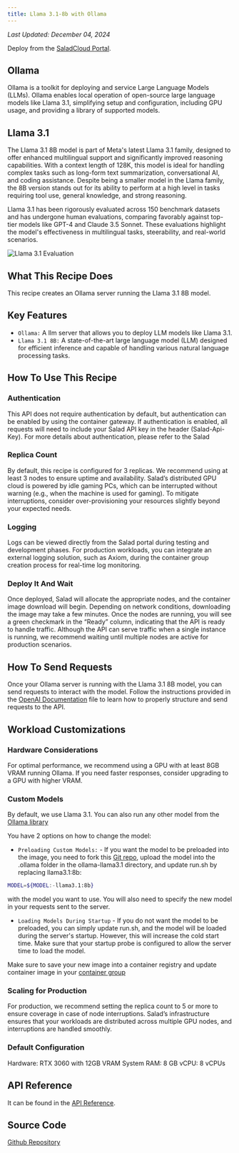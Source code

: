 ```yaml
---
title: Llama 3.1-8b with Ollama
---
```


*Last Updated: December 04, 2024*


<Tip>Deploy from the [SaladCloud Portal](https://portal.salad.com).</Tip>

## Ollama

Ollama is a toolkit for deploying and service Large Language Models (LLMs). Ollama enables local operation of
open-source large language models like Llama 3.1, simplifying setup and configuration, including GPU usage, and
providing a library of supported models.

## Llama 3.1

The Llama 3.1 8B model is part of Meta's latest Llama 3.1 family, designed to offer enhanced multilingual support and
significantly improved reasoning capabilities. With a context length of 128K, this model is ideal for handling complex
tasks such as long-form text summarization, conversational AI, and coding assistance. Despite being a smaller model in
the Llama family, the 8B version stands out for its ability to perform at a high level in tasks requiring tool use,
general knowledge, and strong reasoning.

Llama 3.1 has been rigorously evaluated across 150 benchmark datasets and has undergone human evaluations, comparing
favorably against top-tier models like GPT-4 and Claude 3.5 Sonnet. These evaluations highlight the model's
effectiveness in multilingual tasks, steerability, and real-world scenarios.

![Llama 3.1 Evaluation](https://ollama.com/assets/mchiang0610/mikey3.1/ad042a1c-bbc7-47de-bbbf-78a3cfc13485)

## What This Recipe Does

This recipe creates an Ollama server running the Llama 3.1 8B model.

## Key Features

- `Ollama:` A llm server that allows you to deploy LLM models like Llama 3.1.
- `Llama 3.1 8B:` A state-of-the-art large language model (LLM) designed for efficient inference and capable of handling
  various natural language processing tasks.

## How To Use This Recipe

### Authentication

This API does not require authentication by default, but authentication can be enabled by using the container gateway.
If authentication is enabled, all requests will need to include your Salad API key in the header (Salad-Api-Key). For
more details about authentication, please refer to the Salad

### Replica Count

By default, this recipe is configured for 3 replicas. We recommend using at least 3 nodes to ensure uptime and
availability. Salad’s distributed GPU cloud is powered by idle gaming PCs, which can be interrupted without warning
(e.g., when the machine is used for gaming). To mitigate interruptions, consider over-provisioning your resources
slightly beyond your expected needs.

### Logging

Logs can be viewed directly from the Salad portal during testing and development phases. For production workloads, you
can integrate an external logging solution, such as Axiom, during the container group creation process for real-time log
monitoring.

### Deploy It And Wait

Once deployed, Salad will allocate the appropriate nodes, and the container image download will begin. Depending on
network conditions, downloading the image may take a few minutes. Once the nodes are running, you will see a green
checkmark in the “Ready” column, indicating that the API is ready to handle traffic. Although the API can serve traffic
when a single instance is running, we recommend waiting until multiple nodes are active for production scenarios.

## How To Send Requests

Once your Ollama server is running with the Llama 3.1 8B model, you can send requests to interact with the model. Follow
the instructions provided in the
[OpenAI Documentation](https://github.com/SaladTechnologies/salad-recipes/blob/master/src/ollama-llama3.1/openai.md)
file to learn how to properly structure and send requests to the API.

## Workload Customizations

### Hardware Considerations

For optimal performance, we recommend using a GPU with at least 8GB VRAM running Ollama. If you need faster responses,
consider upgrading to a GPU with higher VRAM.

### Custom Models

By default, we use Llama 3.1. You can also run any other model from the
[Ollama library](https://ollama.com/library?sort=popular)

You have 2 options on how to change the model:

- `Preloading Custom Models:` - If you want the model to be preloaded into the image, you need to fork this
  [Git repo](https://github.com/SaladTechnologies/salad-recipes/tree/master/src/ollama-llama3.1), upload the model into
  the .ollama folder in the ollama-llama3.1 directory, and update run.sh by replacing llama3.1:8b:

```bash
MODEL=${MODEL:-llama3.1:8b}
```

with the model you want to use. You will also need to specify the new model in your requests sent to the server.

- `Loading Models During Startup` - If you do not want the model to be preloaded, you can simply update run.sh, and the
  model will be loaded during the server's startup. However, this will increase the cold start time. Make sure that your
  startup probe is configured to allow the server time to load the model.

Make sure to save your new image into a container registry and update container image in your
[container group](https://docs.salad.com/container-engine/containers)

### Scaling for Production

For production, we recommend setting the replica count to 5 or more to ensure coverage in case of node interruptions.
Salad’s infrastructure ensures that your workloads are distributed across multiple GPU nodes, and interruptions are
handled smoothly.

### Default Configuration

Hardware: RTX 3060 with 12GB VRAM System RAM: 8 GB vCPU: 8 vCPUs

## API Reference

It can be found in the [API Reference](/reference/recipes/ollama-llama3.1).

## Source Code

[<Icon icon="github" size="24" /> Github Repository](https://github.com/SaladTechnologies/salad-recipes/tree/master/src/ollama-llama3.1)
